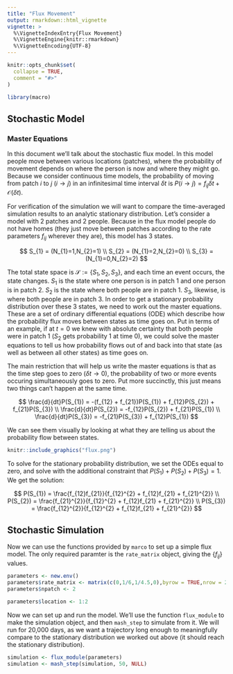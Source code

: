 ```yaml
---
title: "Flux Movement"
output: rmarkdown::html_vignette
vignette: >
  %\VignetteIndexEntry{Flux Movement}
  %\VignetteEngine{knitr::rmarkdown}
  %\VignetteEncoding{UTF-8}
---
```


```r
knitr::opts_chunk$set(
  collapse = TRUE,
  comment = "#>"
)
```

```r
library(macro)
```

## Stochastic Model

### Master Equations

In this document we'll talk about the stochastic flux model. In this model people move between various locations (patches), where the probability of movement depends on where the person is now and where they might go. Because we consider continuous time models, the probability of moving from patch $i$ to $j$ ($i\rightarrow j$) in an infinitesimal time interval $\delta t$ is $P(i\rightarrow j) = f_{ij}\delta t + \mathcal{O}(\delta t)$.

For verification of the simulation we will want to compare the time-averaged simulation results to an analytic stationary distribution. Let's consider a model with 2 patches and 2 people. Because in the flux model people do not have homes (they just move between patches according to the rate parameters $f_{ij}$ wherever they are), this model has 3 states.

$$
S_{1} = (N_{1}=1,N_{2}=1) \\
S_{2} = (N_{1}=2,N_{2}=0) \\
S_{3} = (N_{1}=0,N_{2}=2)
$$

The total state space is $\mathcal{S}:=\{S_{1},S_{2},S_{3}\}$, and each time an event occurs, the state changes. $S_{1}$ is the state where one person is in patch 1 and one person is in patch 2. $S_{2}$ is the state where both people are in patch 1. $S_{3}$, likewise, is where both people are in patch 3. In order to get a stationary probability distribution over these 3 states, we need to work out the master equations. These are a set of ordinary differential equations (ODE) which describe how the probability flux moves between states as time goes on. Put in terms of an example, if at $t=0$ we knew with absolute certainty that both people were in patch 1 ($S_{2}$ gets probability 1 at time 0), we could solve the master equations to tell us how probability flows out of and back into that state (as well as between all other states) as time goes on.

The main restriction that will help us write the master equations is that as the time step goes to zero ($\delta t\rightarrow 0$), the probability of two or more events occuring simultaneously goes to zero. Put more succinctly, this just means two things can't happen at the same time.

$$
\frac{d}{dt}P(S_{1}) = -(f_{12} + f_{21})P(S_{1}) + f_{12}P(S_{2}) + f_{21}P(S_{3}) \\
\frac{d}{dt}P(S_{2}) = -f_{12}P(S_{2}) + f_{21}P(S_{1}) \\
\frac{d}{dt}P(S_{3}) = -f_{21}P(S_{3}) + f_{12}P(S_{1})
$$

We can see them visually by looking at what they are telling us about the probability flow between states.

```r
knitr::include_graphics("flux.png")
```

To solve for the stationary probability distribution, we set the ODEs equal to zero, and solve with the additional constraint that $P(S_{1}) + P(S_{2}) + P(S_{3}) = 1$. We get the solution:

$$
P(S_{1}) = \frac{f_{12}f_{21}}{f_{12}^{2} + f_{12}f_{21} + f_{21}^{2}} \\
P(S_{2}) = \frac{f_{21}^{2}}{f_{12}^{2} + f_{12}f_{21} + f_{21}^{2}} \\
P(S_{3}) = \frac{f_{12}^{2}}{f_{12}^{2} + f_{12}f_{21} + f_{21}^{2}}
$$

## Stochastic Simulation

Now we can use the functions provided by `marco` to set up a simple flux model. The only required paramter is the `rate_matrix` object, giving the $\{f_{ij}\}$ values.


```r
parameters <- new.env()
parameters$rate_matrix <- matrix(c(0,1/6,1/4.5,0),byrow = TRUE,nrow = 2,ncol = 2)
parameters$npatch <- 2

parameters$location <- 1:2
```

Now we can set up and run the model. We'll use the function `flux_module` to make the simulation object, and then `mash_step` to simulate from it. We will run for 20,000 days, as we want a trajectory long enough to meaningfully compare to the stationary distribution we worked out above (it should reach the stationary distribution).

```r
simulation <- flux_module(parameters)
simulation <- mash_step(simulation, 50, NULL)
```
